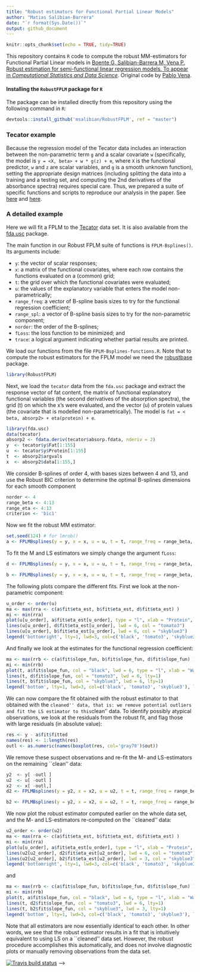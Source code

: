 ```yaml
---
title: "Robust estimators for Functional Partial Linear Models"
author: "Matias Salibian-Barrera"
date: "`r format(Sys.Date())`"
output: github_document
---
```


```r
knitr::opts_chunk$set(echo = TRUE, tidy=TRUE)
```
This repository contains `R` code to compute the robust MM-estimators 
for Functional Partial Linear models in 
[Boente G, Salibian-Barrera M, Vena P. Robust estimation for semi-functional linear regression models. To appear in *Computational Statistics and Data Science*](https://doi.org/10.1016/j.csda.2020.107041). 
Original code by [Pablo Vena](https://github.com/anevolbap).

#### Installing the `RobustFPLM` package for `R`

The package can be installed directly from this repository using the 
following command in `R`:
```r
devtools::install_github('msalibian/RobustFPLM', ref = "master")
```


### Tecator example
Because the regression model of the Tecator data includes an 
interaction between the non-parametric 
term `g` and a scalar covariate `w` (specifically, the model is
`y = <X, beta> + w * g(z) + e`, where `X` is the functional 
predictor, `w` and `z` are
scalar variables, and `g` is a smooth unknown function), setting 
the appropriate design matrices
(including splitting the data into a training and a testing set, 
and computing the 2nd derivatives
of the absorbance spectra) requires special care. 
Thus, we prepared a suite of specific 
functions and scripts to reproduce our analysis in the paper. 
See [here](tecator-specific-functions.R) and [here](script-TECATOR.R).

### A detailed example 

Here we will fit a FPLM to the [Tecator](http://lib.stat.cmu.edu/datasets/tecator) data set. 
It is also available from 
the [fda.usc](https://cran.r-project.org/package=fda.usc)
package.

The main function in our Robust FPLM suite of functions
is `FPLM-Bsplines()`. Its arguments include: 

- `y`: the vector of scalar responses;
- `x`: a matrix of  the functional covariates, 
where each row contains the functions evaluated 
on a (common) grid; 
- `t`: the grid over which 
the functional covariates were evaluated; 
- `u`: the values of the explanatory variable 
that enters the model non-parametrically;
- `range_freq`: a vector of B-spline basis sizes
to try for the functional regression coefficient;
- `range_spl`: a vector of B-spline basis sizes
to try for the non-parametric component;
- `norder`: the order of the B-splines;
- `fLoss`: the loss function to be minimized; and
- `trace`: a logical argument indicating whether
partial results are printed. 

We load our functions from the file `FPLM-Bsplines-functions.R`.
Note that to compute the robust estimators for the FPLM model we 
need the [robustbase](https://cran.r-project.org/package=robustbase)
package. 
```r
library(RobustFPLM)
```
Next, we load the `tecator` data 
from the `fda.usc` package and 
extract the response vector of fat content, the 
matrix of functional explanatory functional variables 
(the second derivatives of the absorption spectra),
the grid (t) on which the x's were evaluated,
and the vector (u) of protein values (the covariate that 
is modelled non-parametrically). 
The model is
`fat = < beta, absorp2> + eta(protein) + e`.
```r
library(fda.usc)
data(tecator)
absorp2 <- fdata.deriv(tecator$absorp.fdata, nderiv = 2)
y  <- tecator$y$Fat[1:155]
u  <- tecator$y$Protein[1:155]
t  <- absorp2$argvals
x  <- absorp2$data[1:155,]
```
We consider B-splines of order 4, 
with bases sizes 
between 4 and 13, and use the Robust BIC criterion to 
determine the optimal B-splines dimensions
for each smooth component
```r
norder <- 4
range_beta <- 4:13
range_eta <- 4:13
criterion <- 'bic1'
```
Now we fit the robust MM estimator:
```r
set.seed(124) # for lmrob()
a <- FPLMBsplines(y = y, x = x, u = u, t = t, range_freq = range_beta, range_spl = range_eta, norder = norder, fLoss='lmrob', trace=FALSE)
```
To fit the M and LS estimators we simply change the argument
`fLoss`:
```r
d <- FPLMBsplines(y = y, x = x, u = u, t = t, range_freq = range_beta, range_spl = range_eta, norder = norder, fLoss='huang', trace=FALSE)

b <- FPLMBsplines(y = y, x = x, u = u, t = t, range_freq = range_beta, range_spl = range_eta, norder = norder, fLoss='ls', trace=FALSE)
```
The following plots compare the different fits. First 
we look at the non-parametric component:
```r
u_order <- order(u)
ma <- max(rra <- c(a$fit$eta_est, b$fit$eta_est, d$fit$eta_est) )
mi <- min(rra)
plot(u[u_order], a$fit$eta_est[u_order], type = "l", xlab = "Protein", pch = 1, lwd = 6, col = "black", ylab = expression(hat(eta)), lty=1, ylim=c(mi, ma))
lines(u[u_order], d$fit$eta_est[u_order], lwd = 6, col = "tomato3")
lines(u[u_order], b$fit$eta_est[u_order], lwd = 6, col = "skyblue3")
legend('bottomright', lty=1, lwd=3, col=c('black', 'tomato3', 'skyblue3'), legend=c('MM', 'M', 'LS'))
```

And finally we look at the estimates for the functional 
regression coefficient:
```r
ma <- max(rrb <- c(a$fit$slope_fun, b$fit$slope_fun, d$fit$slope_fun) )
mi <- min(rrb)
plot(t, a$fit$slope_fun, col = "black", lwd = 6, type = "l", xlab = "Wavelength", ylab = expression(hat(beta)), lty=1, ylim=c(mi, ma))
lines(t, d$fit$slope_fun, col = "tomato3", lwd = 6, lty=1)
lines(t, b$fit$slope_fun, col = "skyblue3", lwd = 6, lty=1)
legend('bottom', lty=1, lwd=3, col=c('black', 'tomato3', 'skyblue3'), legend=c('MM', 'M', 'LS'))
```

We can now compare the fit obtained with the robust estimator to that 
obtained with the ``cleaned'' data, that is: we remove potential outliers
and fit the LS estimator to this ``clean'' data. 
To identify possibly atypical observations, we look at the residuals from the
robust fit, and flag those with large residuals (in absolute value):
```r
res <- y - a$fit$fitted
names(res) <- 1:length(res)
outl <- as.numeric(names(boxplot(res, col='gray70')$out))
```

We remove these suspect observations and re-fit the M- and LS-estimators
on the remaining ``clean'' data: 
```r
y2  <- y[ -outl ]
u2  <- u[ -outl ]
x2  <- x[ -outl,]
d2 <- FPLMBsplines(y = y2, x = x2, u = u2, t = t, range_freq = range_beta, range_spl = range_eta, norder = norder, fLoss='huang', trace=FALSE)

b2 <- FPLMBsplines(y = y2, x = x2, u = u2, t = t, range_freq = range_beta, range_spl = range_eta, norder = norder, fLoss='ls', trace=FALSE)
```
We now plot the robust estimator computed earlier on the whole data 
set, and the M- and LS-estimators re-computed on the ``cleaned'' data:
```r
u2_order <- order(u2)
ma <- max(rra <- c(a$fit$eta_est, b$fit$eta_est, d$fit$eta_est) )
mi <- min(rra)
plot(u[u_order], a$fit$eta_est[u_order], type = "l", xlab = "Protein", pch = 1, lwd = 6, col = "black", ylab = expression(hat(eta)), lty=1, ylim=c(mi, ma))
lines(u2[u2_order], d2$fit$eta_est[u2_order], lwd = 6, col = "tomato3")
lines(u2[u2_order], b2$fit$eta_est[u2_order], lwd = 3, col = "skyblue3")
legend('bottomright', lty=1, lwd=3, col=c('black', 'tomato3', 'skyblue3'), legend=c('MM', 'M2', 'LS2'))
```

and
```r
ma <- max(rrb <- c(a$fit$slope_fun, b$fit$slope_fun, d$fit$slope_fun) )
mi <- min(rrb)
plot(t, a$fit$slope_fun, col = "black", lwd = 6, type = "l", xlab = "Wavelength", ylab = expression(hat(beta)), lty=1, ylim=c(mi, ma))
lines(t, d2$fit$slope_fun, col = "tomato3", lwd = 6, lty=1)
lines(t, b2$fit$slope_fun, col = "skyblue3", lwd = 3, lty=1)
legend('bottom', lty=1, lwd=3, col=c('black', 'tomato3', 'skyblue3'), legend=c('MM', 'M2', 'LS2'))
```

Note that all estimators are now essentially identical to each other. 
In other words, we see that the 
robust estimator results in a fit that is intuitively equivalent to using
LS on a ``cleaned'' data set. However, the robust procedure accomplishes this
automatically, and does not involve diagnostic plots or manually
removing observations from the data set. 

<!-- <!-- badges: start --> [![Travis build status](https://travis-ci.org/anevolbap/RobustFPLM.svg?branch=package)](https://travis-ci.org/anevolbap/RobustFPLM) <!-- badges: end --> -->